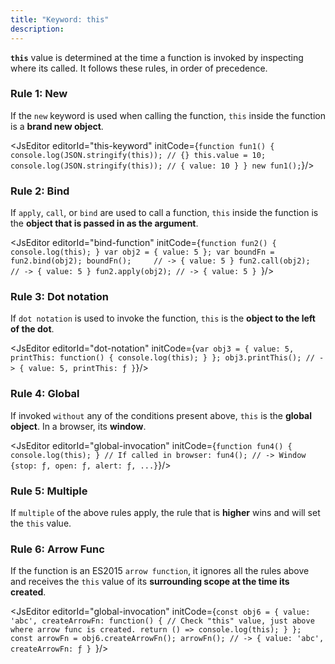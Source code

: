 ```yaml
---
title: "Keyword: this"
description: 
---
```


**`this`** value is determined at the time a function is invoked by inspecting where its called.
It follows these rules, in order of precedence.

### Rule 1: New
If the `new` keyword is used when calling the function, `this` inside the function is a **brand new object**.

<JsEditor editorId="this-keyword" initCode={`function fun1() {
    console.log(JSON.stringify(this)); // {}
    this.value = 10;
    console.log(JSON.stringify(this)); // { value: 10 }
}
new fun1();`}/>

### Rule 2: Bind
If `apply`, `call`, or `bind` are used to call a function, `this` inside the function is the **object that is passed in as the argument**.


<JsEditor editorId="bind-function" initCode={`function fun2() {
    console.log(this);
}
var obj2 = {
    value: 5
};
var boundFn = fun2.bind(obj2);
boundFn();     // -> { value: 5 }
fun2.call(obj2);  // -> { value: 5 }
fun2.apply(obj2); // -> { value: 5 }
`}/>

### Rule 3: Dot notation 
If `dot notation` is used to invoke the function, `this` is the **object to the left of the dot**.

<JsEditor editorId="dot-notation" initCode={`var obj3 = {
    value: 5,
    printThis: function() {
        console.log(this);
    }
};
obj3.printThis(); // -> { value: 5, printThis: ƒ }`}/>

### Rule 4: Global
If invoked `without` any of the conditions present above, `this` is the **global object**. In a browser, its **window**.

<JsEditor editorId="global-invocation" initCode={`function fun4() {
    console.log(this);
}
// If called in browser:
fun4(); // -> Window {stop: ƒ, open: ƒ, alert: ƒ, ...}`}/>


### Rule 5: Multiple
If `multiple` of the above rules apply, the rule that is **higher** wins and will set the `this` value.

### Rule 6: Arrow Func
If the function is an ES2015 `arrow function`, it ignores all the rules above and receives the `this` value of its **surrounding scope at the time its created**.

<JsEditor editorId="global-invocation" initCode={`const obj6 = {
    value: 'abc',
    createArrowFn: function() {
        // Check "this" value, just above where arrow func is created.
        return () => console.log(this);
    }
};
const arrowFn = obj6.createArrowFn();
arrowFn(); // -> { value: 'abc', createArrowFn: ƒ }
`}/>





